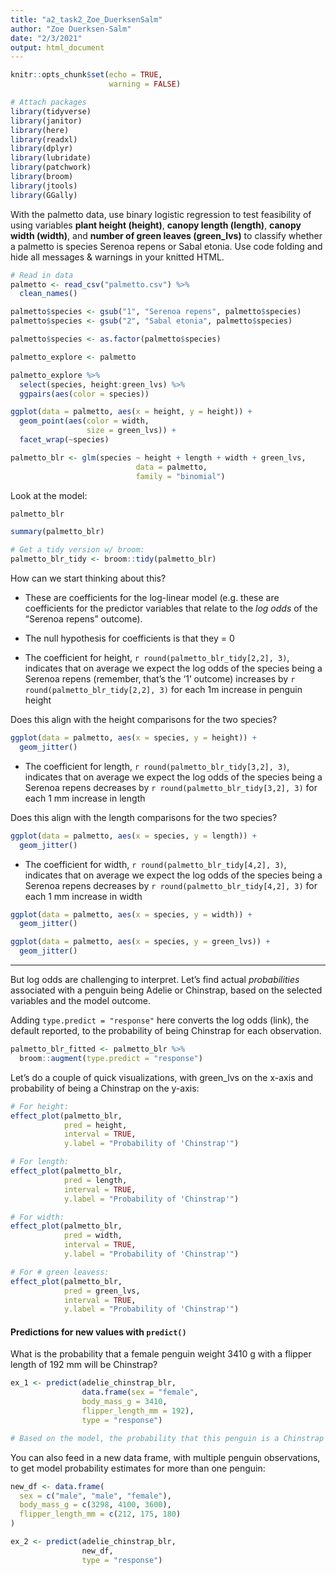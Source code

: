 ```yaml
---
title: "a2_task2_Zoe_DuerksenSalm"
author: "Zoe Duerksen-Salm"
date: "2/3/2021"
output: html_document
---
```


```r
knitr::opts_chunk$set(echo = TRUE,
                      warning = FALSE)

# Attach packages
library(tidyverse)
library(janitor)
library(here)
library(readxl)
library(dplyr)
library(lubridate)
library(patchwork)
library(broom)
library(jtools)
library(GGally)
```

With the palmetto data, use binary logistic regression to test feasibility of using variables **plant height (height)**, **canopy length (length)**, **canopy width (width)**, and **number of green leaves (green_lvs)** to classify whether a palmetto is species Serenoa repens or Sabal etonia. Use code folding and hide all messages & warnings in your knitted HTML.

```r
# Read in data
palmetto <- read_csv("palmetto.csv") %>% 
  clean_names()

palmetto$species <- gsub("1", "Serenoa repens", palmetto$species)
palmetto$species <- gsub("2", "Sabal etonia", palmetto$species)

palmetto$species <- as.factor(palmetto$species) 

palmetto_explore <- palmetto

palmetto_explore %>% 
  select(species, height:green_lvs) %>% 
  ggpairs(aes(color = species))
```

```r
ggplot(data = palmetto, aes(x = height, y = height)) +
  geom_point(aes(color = width,
                 size = green_lvs)) +
  facet_wrap(~species)
```
```r


palmetto_blr <- glm(species ~ height + length + width + green_lvs,   
                            data = palmetto, 
                            family = "binomial")
```


Look at the model: 
```r
palmetto_blr

summary(palmetto_blr)

# Get a tidy version w/ broom: 
palmetto_blr_tidy <- broom::tidy(palmetto_blr)
```

How can we start thinking about this? 

- These are coefficients for the log-linear model (e.g. these are coefficients for the predictor variables that relate to the *log odds* of the "Serenoa repens" outcome).

- The null hypothesis for coefficients is that they = 0

- The coefficient for height, `r round(palmetto_blr_tidy[2,2], 3)`, indicates that on average we expect the log odds of the species being a Serenoa repens (remember, that's the '1' outcome) increases by `r round(palmetto_blr_tidy[2,2], 3)` for each 1m increase in penguin height

Does this align with the height comparisons for the two species? 
```r
ggplot(data = palmetto, aes(x = species, y = height)) +
  geom_jitter()
```


- The coefficient for length, `r round(palmetto_blr_tidy[3,2], 3)`, indicates that on average we expect the log odds of the species being a Serenoa repens decreases by `r round(palmetto_blr_tidy[3,2], 3)` for each 1 mm increase in length

Does this align with the length comparisons for the two species? 
```r
ggplot(data = palmetto, aes(x = species, y = length)) +
  geom_jitter()
```

- The coefficient for width, `r round(palmetto_blr_tidy[4,2], 3)`, indicates that on average we expect the log odds of the species being a Serenoa repens decreases by `r round(palmetto_blr_tidy[4,2], 3)` for each 1 mm increase in width

```r
ggplot(data = palmetto, aes(x = species, y = width)) +
  geom_jitter()
```

```r
ggplot(data = palmetto, aes(x = species, y = green_lvs)) +
  geom_jitter()
```

---

But log odds are challenging to interpret. Let's find actual *probabilities* associated with a penguin being Adelie or Chinstrap, based on the selected variables and the model outcome. 

Adding `type.predict = "response"` here converts the log odds (link), the default reported, to the probability of being Chinstrap for each observation.

```r
palmetto_blr_fitted <- palmetto_blr %>% 
  broom::augment(type.predict = "response")
```


Let's do a couple of quick visualizations, with green_lvs on the x-axis and probability of being a Chinstrap on the y-axis:
```r
# For height:
effect_plot(palmetto_blr, 
            pred = height, 
            interval = TRUE, 
            y.label = "Probability of 'Chinstrap'")

# For length:
effect_plot(palmetto_blr, 
            pred = length, 
            interval = TRUE, 
            y.label = "Probability of 'Chinstrap'")

# For width:
effect_plot(palmetto_blr, 
            pred = width, 
            interval = TRUE, 
            y.label = "Probability of 'Chinstrap'")

# For # green leavess:
effect_plot(palmetto_blr, 
            pred = green_lvs, 
            interval = TRUE, 
            y.label = "Probability of 'Chinstrap'")
```


#### Predictions for new values with `predict()`

What is the probability that a female penguin weight 3410 g with a flipper length of 192 mm will be Chinstrap?

```r
ex_1 <- predict(adelie_chinstrap_blr, 
                data.frame(sex = "female", 
                body_mass_g = 3410, 
                flipper_length_mm = 192),
                type = "response")

# Based on the model, the probability that this penguin is a Chinstrap is 0.4.
```

You can also feed in a new data frame, with multiple penguin observations, to get model probability estimates for more than one penguin: 

```r
new_df <- data.frame(
  sex = c("male", "male", "female"),
  body_mass_g = c(3298, 4100, 3600),
  flipper_length_mm = c(212, 175, 180)
)

ex_2 <- predict(adelie_chinstrap_blr,
                new_df,
                type = "response")
```
